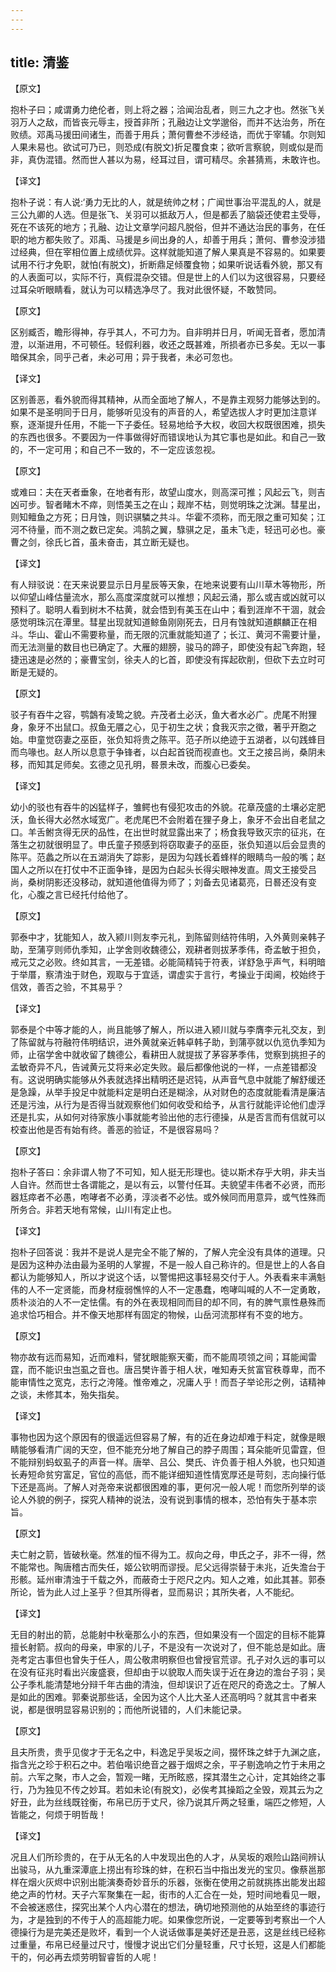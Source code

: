 ```yaml
---
---
---
```

title: 清鉴
---



【原文】

抱朴子曰；咸谓勇力绝伦者，则上将之器；洽闻治乱者，则三九之才也。然张飞关羽万人之敌，而皆丧元辱主，授首非所；孔融边让文学邈俗，而并不达治务，所在败绩。邓禹马援田间诸生，而善于用兵；萧何曹叁不涉经诰，而优于宰辅。尔则知人果未易也。欲试可乃已，则恐成(有脱文)折足覆食束；欲听言察貌，则或似是而非，真伪混错。然而世人甚以为易，经耳过目，谓可精尽。余甚猜焉，未敢许也。

【译文】

抱朴子说：有人说:‘勇力无比的人，就是统帅之材；广闻世事治平混乱的人，就是三公九卿的人选。但是张飞、关羽可以抵敌万人，但是都丢了脑袋还使君主受辱，死在不该死的地方；孔融、边让文章学问超凡脱俗，但并不通达治民的事务，在任职的地方都失败了。邓禹、马援是乡间出身的人，却善于用兵；萧何、曹参没涉猎过经典，但在宰相位置上成绩优异。这样就能知道了解人果真是不容易的。如果要试用不行才免职，就怕(有脱文)，折断鼎足倾覆食物；如果听说话看外貌，那又有的人表面可以，实际不行，真假混杂交错。但是世上的人们以为这很容易，只要经过耳朵听眼睛看，就认为可以精选净尽了。我对此很怀疑，不敢赞同。

【原文】

区别臧否，瞻形得神，存乎其人，不可力为。自非明并日月，听闻无音者，愿加清澄，以渐进用，不可顿任。轻假利器，收还之既甚难，所损者亦已多矣。无以一事暗保其余，同乎己者，未必可用；异于我者，未必可忽也。

【译文】

区别善恶，看外貌而得其精神，从而全面地了解人，不是靠主观努力能够达到的。如果不是圣明同于日月，能够听见没有的声音的人，希望选拔人才时更加注意详察，逐渐提升任用，不能一下子委任。轻易地给予大权，收回大权既很困难，损失的东西也很多。不要因为一件事做得好而错误地认为其它事也是如此。和自己一致的，不一定可用；和自己不一致的，不一定应该忽视。

【原文】

或难曰：夫在天者垂象，在地者有形，故望山度水，则高深可推；风起云飞，则吉凶可步。智者睹木不瘁，则悟美玉之在山；觌岸不枯，则觉明珠之沈渊。彗星出，则知鳣鱼之方死；日月蚀，则识骐驎之共斗。华霍不须称，而无限之重可知矣；江河不待量，而不测之数已定矣。鸿鹄之翼，騄骐之足，虽未飞走，轻迅可必也。豪曹之剑，徐氏匕首，虽未奋击，其立断无疑也。

【译文】

有人辩驳说：在天来说要显示日月星辰等天象，在地来说要有山川草木等物形，所以仰望山峰估量流水，那么高度深度就可以推想；风起云涌，那么或吉或凶就可以预料了。聪明人看到树木不枯黄，就会悟到有美玉在山中；看到涯岸不干涸，就会感觉明珠沉在潭里。彗星出现就知道鲸鱼刚刚死去，日月有蚀就知道麒麟正在相斗。华山、霍山不需要称量，而无限的沉重就能知道了；长江、黄河不需要计量，而无法测量的数目也已确定了。大雁的翅膀，骏马的蹄子，即使没有起飞奔跑，轻捷迅速是必然的；豪曹宝剑，徐夫人的匕首，即使没有挥起砍削，但砍下去立时可断是无疑的。

【原文】

驳子有吞牛之容，鹗鷧有凌鸷之貌。卉茂者土必沃，鱼大者水必广。虎尾不附狸身，象牙不出鼠口。叔鱼无餍之心，见于初生之状；食我灭宗之徵，著乎开胞之始。申童觉窃妻之巫臣，张负知将贵之陈平。范子所以绝迹于五湖者，以句践蜂目而鸟喙也。赵人所以息意于争锋者，以白起首锐而视直也。文王之接吕尚，桑阴未移，而知其足师矣。玄德之见孔明，晷景未改，而腹心已委矣。

【译文】

幼小的驳也有吞牛的凶猛样子，雏鳄也有侵犯攻击的外貌。花章茂盛的土壤必定肥沃，鱼长得大必然水域宽广。老虎尾巴不会附着在狸子身上，象牙不会出自老鼠之口。羊舌鲋贪得无厌的品性，在出世时就显露出来了；杨食我导致灭宗的征兆，在落生之初就很明显了。申氏童子预感到将窃取妻子的巫臣，张负知道以后会显贵的陈平。范蠡之所以在五湖消失了踪影，是因为勾践长着蜂样的眼睛鸟一般的嘴；赵国人之所以在打仗中不正面争锋，是因为白起头长得尖眼神发直。周文王接受吕尚，桑树阴影还没移动，就知道他值得为师了；刘备去见诸葛亮，日晷还没有变化，心腹之言已经托付给他了。

【原文】

郭泰中才，犹能知人，故入颍川则友李元礼，到陈留则结符伟明，入外黄则亲韩子助，至蒲亨则师仇季知，止学舍则收魏德公，观耕者则拔茅季伟，奇孟敏于担负，戒元艾之必败。终如其言，一无差错。必能简精钝于符表，详舒急乎声气，料明暗于举厝，察清浊于财色，观取与于宜适，谓虚实于言行，考操业于闺阃，校始终于信效，善否之验，不其易乎？

【译文】

郭泰是个中等才能的人，尚且能够了解人，所以进入颍川就与李膺李元礼交友，到了陈留就与符融符伟明结识，进外黄就亲近韩卓韩子助，到蒲亭就以仇览仇季知为师，止宿学舍中就收留了魏德公，看耕田人就提拔了茅容茅季伟，觉察到挑担子的孟敏奇异不凡，告诫黄元艾将来必定失败。最后都像他说的一样，一点差错都没有。这说明确实能够从外表就选择出精明还是迟钝，从声音气息中就能了解舒缓还是急躁，从举手投足中就能料定是明白还是糊涂，从对财色的态度就能看清是廉洁还是污浊，从行为是否得当就观察他们如何收受和给予，从言行就能评论他们虚浮还是扎实，从如何对待家族小事就能考验出他的志行德操，从是否言而有信就可以校查出他是否有始有终。善恶的验证，不是很容易吗？

【原文】

抱朴子答曰：余非谓人物了不可知，知人挺无形理也。徒以斯术存乎大明，非夫当人自许。然而世士各谓能之，是以有云，以警付任耳。夫貌望丰伟者不必贤，而形器尪瘁者不必愚，咆哮者不必勇，淳淡者不必怯。或外候同而用意异，或气性殊而所务合。非若天地有常候，山川有定止也。

【译文】

抱朴子回答说：我并不是说人是完全不能了解的，了解人完全没有具体的道理。只是因为这种办法由最为圣明的人掌握，不是一般人自己称许的。但是世上的人各自都认为能够知人，所以才说这个话，以警惕把这事轻易交付于人。外表看来丰满魁伟的人不一定贤能，而身材瘦弱憔悴的人不一定愚蠢，咆哮叫喊的人不一定勇敢，质朴淡泊的人不一定怯儒。有的外在表现相同而目的却不同，有的脾气禀性悬殊而追求恰巧相合。并不像天地那样有固定的物候，山岳河流那样有不变的地方。

【原文】

物亦故有远而易知，近而难料，譬犹眼能察天衢，而不能周项领之间；耳能闻雷霆，而不能识虫岂虱之音也。唐吕樊许善于相人状，唯知寿夭贫富官秩尊卑，而不能审情性之宽克，志行之洿隆。惟帝难之，况庸人乎！而吾子举论形之例，诘精神之谈，未修其本，殆失指矣。

【译文】

事物也因为这个原因有的很遥远但容易了解，有的近在身边却难于料定，就像是眼睛能够看清广阔的天空，但不能充分地了解自己的脖子周围；耳朵能听见雷霆，但不能辩别蚂蚁虱子的声音一样。唐举、吕公、樊氏、许负善于相人外貌，也只知道长寿短命贫穷富足，官位的高低，而不能详细知道性情宽厚还是苛刻，志向操行低下还是高尚。了解人对尧帝来说都很困难的事，更何况一般人呢！而您所列举的谈论人外貌的例子，探究人精神的说法，没有说到事情的根本，恐怕有失于基本宗旨。

【原文】

夫亡射之箭，皆破秋毫。然准的恒不得为工。叔向之母，申氏之子，非不一得，然不能常也。陶唐稽古而失任，姬公钦明而谬授。尼父远得崇替于未兆，近失澹台于形骸。延州审清浊于千载之外，而蔽奇士于咫尺之内。知人之难，如此其甚。郭泰所论，皆为此人过上圣乎？但其所得者，显而易识；其所失者，人不能纪。

【译文】

无目的射出的箭，总能射中秋毫那么小的东西，但如果没有一个固定的目标不能算擅长射箭。叔向的母亲，申家的儿子，不是没有一次说对了，但不能总是如此。唐尧考定古事但也曾失于任人，周公敬肃明察但也曾授官荒谬。孔子对久远的事可以在没有征兆时看出兴废盛衰，但却由于以貌取人而失误于近在身边的澹台子羽；吴公子季札能清楚地分辩千年古曲的清浊，但却误识了近在咫尺的奇逸之士。了解人是如此的困难。郭秦说那些话，全因为这个人比大圣人还高明吗？就其言中者来说，都是很明显容易识别的；而他所说错的，人们未能记录。

【原文】

且夫所贵，贵乎见俊才于无名之中，料逸足乎吴坂之间，掇怀珠之蚌于九渊之底，指含光之珍于积石之中。若伯喈识绝音之器于烟烬之余，平子剔逸响之竹于未用之前。六军之聚，市人之会，暂观一睹，无所眩惑，探其潜生之心计，定其始终之事行，乃为独见不传之妙耳。若如未论(有脱文)，必俟考其操蹈之全毁，观其云为之好丑，此为丝线既铨衡，布帛已历于丈尺，徐乃说其斤两之轻重，端匹之修短，人皆能之，何烦于明哲哉！

【译文】

况且人们所珍贵的，在于从无名的人中发现出色的人才，从吴坂的艰险山路间辨认出骏马，从九重深潭底上捞出有珍珠的蚌，在积石当中指出发光的宝贝。像蔡邕那样在烟火灰烬中识别出能演奏奇妙音乐的乐器，张衡在使用之前就挑拣出能发出超绝之声的竹材。天子六军聚集在一起，街市的人汇合在一处，短时间地看见一眼，不会被迷惑住，探究出某个人内心潜在的想法，确切地预测他的从始至终的事迹行为，才是独到的不传于人的高超能力呢。如果像您所说，一定要等到考察出一个人德操行为是完美还是败坏，看到一个人说话做事是美好还是丑恶，这是丝线已经称过重量，布帛已经量过尺寸，慢慢才说出它们分量轻重，尺寸长短，这是人们都能干的，何必再去烦劳明智睿哲的人呢！